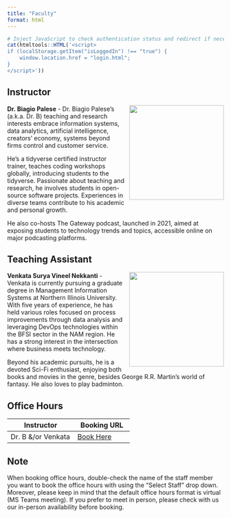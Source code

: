 ```yaml
---
title: "Faculty"
format: html
---
```


```r
# Inject JavaScript to check authentication status and redirect if necessary
cat(htmltools::HTML('<script>
if (localStorage.getItem("isLoggedIn") !== "true") {
    window.location.href = "login.html";
}
</script>'))

```

## Instructor

![](images/Dr._B.jpg){width="220" height="220" style="float:right;padding: 0 0 0 10px;" fig-alt="Course Instructor"}

**Dr. Biagio Palese** - Dr. Biagio Palese’s (a.k.a. Dr. B) teaching and research interests embrace information systems, data analytics, artificial intelligence, creators’ economy, systems beyond firms control and customer service.

He’s a tidyverse certified instructor trainer, teaches coding workshops globally, introducing students to the tidyverse. Passionate about teaching and research, he involves students in open-source software projects. Experiences in diverse teams contribute to his academic and personal growth.

He also co-hosts The Gateway podcast, launched in 2021, aimed at exposing students to technology trends and topics, accessible online on major podcasting platforms.

## Teaching Assistant

![](images/nvsv.jpg){width="220" height="220" style="float:right;padding: 0 0 0 10px;" fig-alt="Course TA"}

**Venkata Surya Vineel Nekkanti** - Venkata is currently pursuing a graduate degree in Management Information Systems at Northern Illinois University. With five years of experience, he has held various roles focused on process improvements through data analysis and leveraging DevOps technologies within the BFSI sector in the NAM region. He has a strong interest in the intersection where business meets technology.

Beyond his academic pursuits, he is a devoted Sci-Fi enthusiast, enjoying both books and movies in the genre, besides George R.R. Martin's world of fantasy. He also loves to play badminton.

## Office Hours

| Instructor         | Booking URL                                                                                             |
|---------------------------------------|---------------------------------|
| Dr. B &/or Venkata | [Book Here](https://outlook.office365.com/book/OfficeHoursSpring20241@mail.niu.edu/?ae=true&login_hint) |

::: callout-note
## Note

When booking office hours, double-check the name of the staff member you want to book the office hours with using the “Select Staff” drop down. Moreover, please keep in mind that the default office hours format is virtual (MS Teams meeting). If you prefer to meet in person, please check with us our in-person availability before booking.
:::
